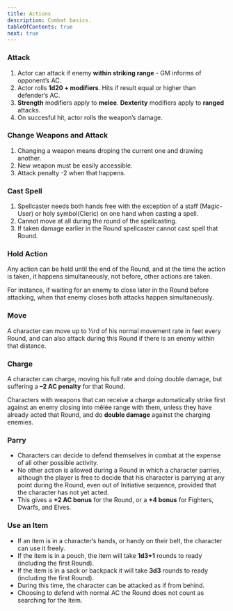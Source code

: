 ```yaml
---
title: Actions
description: Combat basics.
tableOfContents: true
next: true
---
```



<AbbreviationsAside />

### Attack

1. Actor can attack if enemy **within striking range** - GM informs of opponent’s AC.
2. Actor rolls **1d20 + modifiers**. Hits if result equal or higher than defender’s AC.
3. **Strength** modifiers apply to **melee**. **Dexterity** modifiers apply to **ranged** attacks.
4. On succesful hit, actor rolls the weapon’s damage.

### Change Weapons and Attack

1. Changing a weapon means droping the current one and drawing another.
2. New weapon must be easily accessible.
3. Attack penalty -2 when that happens.

### Cast Spell

1. Spellcaster needs both hands free with the exception of a staff (Magic-User) or holy symbol(Cleric) on one hand when
   casting a spell.
2. Cannot move at all during the round of the spellcasting.
3. If taken damage earlier in the Round spellcaster cannot cast spell that Round.

### Hold Action

Any action can be held until the end of the Round, and at the time the action is taken, it happens simultaneously, not
before, other actions are taken.

For instance, if waiting for an enemy to close later in the Round before attacking, when that enemy closes both attacks
happen simultaneously.

### Move

A character can move up to ⅓rd of his normal movement rate in feet every Round, and can also attack during this Round if
there is an enemy within that distance.

### Charge

A character can charge, moving his full rate and doing double damage, but suffering a **–2 AC penalty** for that Round.

Characters with weapons that can receive a charge automatically strike first against an enemy closing into mêlée range
with them, unless they have already acted that Round, and do **double damage** against the charging enemies.

### Parry

- Characters can decide to defend themselves in combat at the expense of all other possible activity.
- No other action is allowed during a Round in which a character parries, although the player is free to decide that his
  character is parrying at any point during the Round, even out of Initiative sequence, provided that the character has
  not yet acted.
- This gives a **+2 AC bonus** for the Round, or a **+4 bonus** for Fighters, Dwarfs, and Elves.

### Use an Item

- If an item is in a character’s hands, or handy on their belt, the character can use it freely.
- If the item is in a pouch, the item will take **1d3+1** rounds to ready (including the first Round).
- If the item is in a sack or backpack it will take **3d3** rounds to ready (including the first Round).
- During this time, the character can be attacked as if from behind.
- Choosing to defend with normal AC the Round does not count as searching for the item.
